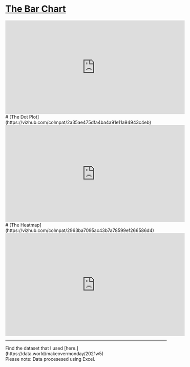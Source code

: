 


# [The Bar Chart](https://vizhub.com/colmpat/ba9a2b09e61043769217fc6a8698e36d)
<iframe width="560" height="292" src="https://vizhub.com/colmpat/ba9a2b09e61043769217fc6a8698e36d?mode=embed" title="Colm Lang A2 Bar Chart" frameborder="0" scrolling="no" overflow="hidden" ></iframe>
# [The Dot Plot](https://vizhub.com/colmpat/2a35ae475dfa4ba4a91e11a94943c4eb)
<iframe width="560" height="303" src="https://vizhub.com/colmpat/2a35ae475dfa4ba4a91e11a94943c4eb?mode=embed" title="Colm Lang A2 Dot Plot" frameborder="0" ></iframe>
# [The Heatmap](https://vizhub.com/colmpat/2963ba7095ac43b7a78599ef266586d4)
<iframe width="560" height="321" src="https://vizhub.com/colmpat/2963ba7095ac43b7a78599ef266586d4?mode=embed" title="Colm Lang A2 Heatmap" frameborder="0" ></iframe>
<hr/>
Find the dataset that I used [here.](https://data.world/makeovermonday/2021w5)
<br/>
Please note: Data procesesed using Excel.